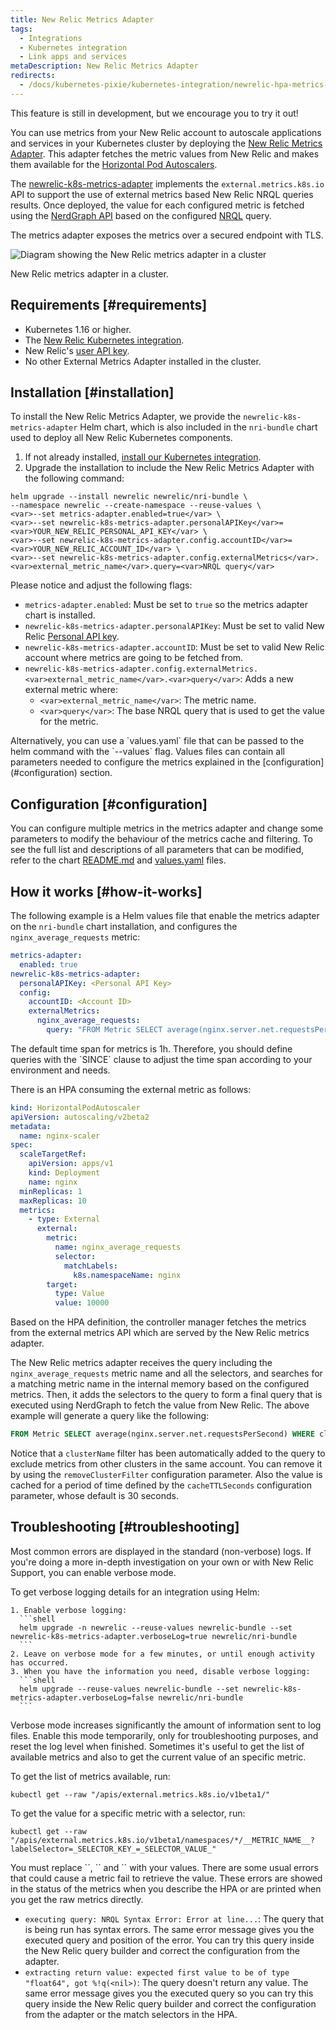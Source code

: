 ```yaml
---
title: New Relic Metrics Adapter
tags:
  - Integrations
  - Kubernetes integration
  - Link apps and services
metaDescription: New Relic Metrics Adapter
redirects:
  - /docs/kubernetes-pixie/kubernetes-integration/newrelic-hpa-metrics-adapter/newrelic-metrics-adapter
---
```


<Callout title="BETA FEATURE">
This feature is still in development, but we encourage you to try it out!
</Callout>

You can use metrics from your New Relic account to autoscale applications and services in your Kubernetes cluster by deploying the [New Relic Metrics Adapter](https://github.com/newrelic/newrelic-k8s-metrics-adapter). This adapter fetches the metric values from New Relic and makes them available for the [Horizontal Pod Autoscalers](https://kubernetes.io/docs/tasks/run-application/horizontal-pod-autoscale/).

The [newrelic-k8s-metrics-adapter](https://github.com/newrelic/newrelic-k8s-metrics-adapter) implements the `external.metrics.k8s.io` API to support the use of external metrics based New Relic NRQL queries results. Once deployed, the value for each configured metric is fetched using the [NerdGraph API](https://docs.newrelic.com/docs/apis/nerdgraph/get-started/introduction-new-relic-nerdgraph/) based on the configured [NRQL](https://docs.newrelic.com/docs/query-your-data/nrql-new-relic-query-language/) query.

The metrics adapter exposes the metrics over a secured endpoint with TLS.

![Diagram showing the New Relic metrics adapter in a cluster](./images/adapter-diagram.svg "Diagram showing the newrelic metrics adapter in a cluster")

<figcaption>
  New Relic metrics adapter in a cluster.
</figcaption>

## Requirements [#requirements]

- Kubernetes 1.16 or higher.
- The [New Relic Kubernetes integration](/docs/integrations/kubernetes-integration/installation/kubernetes-integration-install-configure).
- New Relic's [user API key](/docs/apis/intro-apis/new-relic-api-keys/#user-api-key).
- No other External Metrics Adapter installed in the cluster.

## Installation [#installation]

To install the New Relic Metrics Adapter, we provide the `newrelic-k8s-metrics-adapter` Helm chart, which is also included in the `nri-bundle` chart used to deploy all New Relic Kubernetes components.

1. If not already installed, [install our Kubernetes integration](/docs/kubernetes-pixie/kubernetes-integration/installation/kubernetes-integration-install-configure/#installer).
2. Upgrade the installation to include the New Relic Metrics Adapter with the following command:

```
helm upgrade --install newrelic newrelic/nri-bundle \
--namespace newrelic --create-namespace --reuse-values \
<var>--set metrics-adapter.enabled=true</var> \
<var>--set newrelic-k8s-metrics-adapter.personalAPIKey</var>=<var>YOUR_NEW_RELIC_PERSONAL_API_KEY</var> \
<var>--set newrelic-k8s-metrics-adapter.config.accountID</var>=<var>YOUR_NEW_RELIC_ACCOUNT_ID</var> \
<var>--set newrelic-k8s-metrics-adapter.config.externalMetrics</var>.<var>external_metric_name</var>.query=<var>NRQL query</var>
```

Please notice and adjust the following flags:
- `metrics-adapter.enabled`: Must be set to `true` so the metrics adapter chart is installed.
- `newrelic-k8s-metrics-adapter.personalAPIKey`: Must be set to valid New Relic [Personal API key](https://docs.newrelic.com/docs/apis/intro-apis/new-relic-api-keys/#user-api-key).
- `newrelic-k8s-metrics-adapter.accountID`: Must be set to valid New Relic account where metrics are going to be fetched from.
- `newrelic-k8s-metrics-adapter.config.externalMetrics.<var>external_metric_name</var>.<var>query</var>`: Adds a new external metric where:
  - `<var>external_metric_name</var>`: The metric name.
  - `<var>query</var>`: The base NRQL query that is used to get the value for the metric.

<Callout variant="tip">
  Alternatively, you can use a `values.yaml` file that can be passed to the helm command with the `--values` flag.
  Values files can contain all parameters needed to configure the metrics explained in the [configuration](#configuration) section.
</Callout>

## Configuration [#configuration]

You can configure multiple metrics in the metrics adapter and change some parameters to modify the behaviour of the metrics cache and filtering. To see the full list and descriptions of all parameters that can be modified, refer to the chart [README.md](https://github.com/newrelic/helm-charts/blob/master/charts/newrelic-k8s-metrics-adapter/README.md) and [values.yaml](https://github.com/newrelic/helm-charts/blob/master/charts/newrelic-k8s-metrics-adapter/values.yaml) files.

## How it works [#how-it-works]

The following example is a Helm values file that enable the metrics adapter on the `nri-bundle` chart installation, and configures the `nginx_average_requests` metric:

```yaml
metrics-adapter:
  enabled: true
newrelic-k8s-metrics-adapter:
  personalAPIKey: <Personal API Key>
  config:
    accountID: <Account ID>
    externalMetrics:
      nginx_average_requests:
        query: "FROM Metric SELECT average(nginx.server.net.requestsPerSecond) SINCE 2 MINUTES AGO"
```

<Callout variant="caution">
The default time span for metrics is 1h. Therefore, you should define queries with the `SINCE` clause to adjust the time span according to your environment and needs.
</Callout>

There is an HPA consuming the external metric as follows:

```yaml
kind: HorizontalPodAutoscaler
apiVersion: autoscaling/v2beta2
metadata:
  name: nginx-scaler
spec:
  scaleTargetRef:
    apiVersion: apps/v1
    kind: Deployment
    name: nginx
  minReplicas: 1
  maxReplicas: 10
  metrics:
    - type: External
      external:
        metric:
          name: nginx_average_requests
          selector:
            matchLabels:
              k8s.namespaceName: nginx
        target:
          type: Value
          value: 10000
```

Based on the HPA definition, the controller manager fetches the metrics from the external metrics API which are served by the New Relic metrics adapter.

The New Relic metrics adapter receives the query including the `nginx_average_requests` metric name and all the selectors, and searches for a matching metric name in the internal memory based on the configured metrics. Then, it adds the selectors to the query to form a final query that is executed using NerdGraph to fetch the value from New Relic. The above example will generate a query like the following:

```sql
FROM Metric SELECT average(nginx.server.net.requestsPerSecond) WHERE clusterName=<clusterName> AND `k8s.namespaceName`='nginx' SINCE 2 MINUTES AGO
```

Notice that a `clusterName` filter has been automatically added to the query to exclude metrics from other clusters in the same account. You can remove it by using the `removeClusterFilter` configuration parameter. Also the value is cached for a period of time defined by the `cacheTTLSeconds` configuration parameter, whose default is 30 seconds.

## Troubleshooting [#troubleshooting]

<CollapserGroup>
  <Collapser
    className="freq-link"
    id="verbose-helm"
    title="Get verbose logs"
  >
  Most common errors are displayed in the standard (non-verbose) logs. If you're doing a more in-depth investigation on your own or with New Relic Support, you can enable verbose mode.

  To get verbose logging details for an integration using Helm:

    1. Enable verbose logging:
      ```shell
      helm upgrade -n newrelic --reuse-values newrelic-bundle --set newrelic-k8s-metrics-adapter.verboseLog=true newrelic/nri-bundle
      ```
    2. Leave on verbose mode for a few minutes, or until enough activity has occurred.
    3. When you have the information you need, disable verbose logging:
      ```shell
      helm upgrade --reuse-values newrelic-bundle --set newrelic-k8s-metrics-adapter.verboseLog=false newrelic/nri-bundle
      ```
  <Callout variant="caution">
    Verbose mode increases significantly the amount of information sent to log files. Enable this mode temporarily, only for troubleshooting purposes, and reset the log level when finished.
  </Callout>

  </Collapser>
  <Collapser
    className="freq-link"
    id="verbose-helm"
    title="Get raw metrics"
  >
  Sometimes it's useful to get the list of available metrics and also to get the current value of an specific metric.

  To get the list of metrics available, run:

  ```shell
  kubectl get --raw "/apis/external.metrics.k8s.io/v1beta1/"
  ```

  To get the value for a specific metric with a selector, run:

  ```shell
  kubectl get --raw "/apis/external.metrics.k8s.io/v1beta1/namespaces/*/__METRIC_NAME__?labelSelector=_SELECTOR_KEY_=_SELECTOR_VALUE_"
  ```

  <Callout variant="tip">
  You must replace `<metric_name>`, `<selector_key>` and `<selector_value>` with your values.
  </Callout>

  </Collapser>
  <Collapser
    className="freq-link"
    id="verbose-helm"
    title="Metrics not working"
  >
  There are some usual errors that could cause a metric fail to retrieve the value. These errors are showed in the status of the metrics when you describe the HPA or are printed when you get the raw metrics directly.

  - `executing query: NRQL Syntax Error: Error at line...`: The query that is being run has syntax errors. The same error message gives you the executed query and position of the error. You can try this query inside the New Relic query builder and correct the configuration from the adapter.
  - `extracting return value: expected first value to be of type "float64", got %!q(<nil>)`: The query doesn't return any value. The same error message gives you the executed query so you can try this query inside the New Relic query builder and correct the configuration from the adapter or the match selectors in the HPA.


  </Collapser>
</CollapserGroup>
